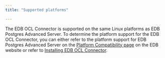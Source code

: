 ```yaml
---
title: "Supported platforms"

---
```


<div id="supported_platforms" class="registered_link"></div>

The EDB OCL Connector is supported on the same Linux platforms as EDB Postgres Advanced Server. To determine the platform support for the EDB OCL Connector, you can either refer to the platform support for EDB Postgres Advanced Server on the [Platform Compatibility page](https://www.enterprisedb.com/platform-compatibility#epas) on the EDB website or refer to [Installing EDB OCL Connector](./installing). 

